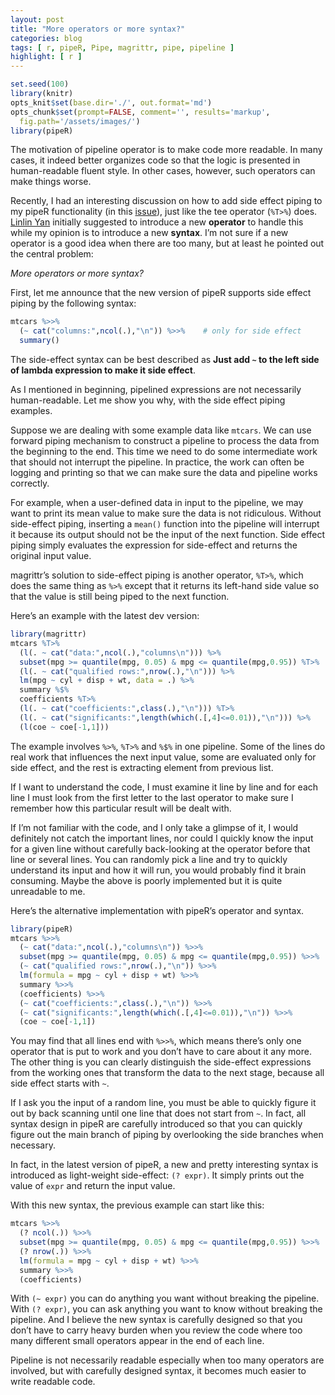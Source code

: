 ```yaml
---
layout: post
title: "More operators or more syntax?"
categories: blog
tags: [ r, pipeR, Pipe, magrittr, pipe, pipeline ]
highlight: [ r ]
---
```


```r
set.seed(100)
library(knitr)
opts_knit$set(base.dir='./', out.format='md')
opts_chunk$set(prompt=FALSE, comment='', results='markup',
  fig.path='/assets/images/')
library(pipeR)
```

The motivation of pipeline operator is to make code more readable. In many cases, it indeed better organizes code so that the logic is presented in human-readable fluent style. In other cases, however, such operators can make things worse.

Recently, I had an interesting discussion on how to add side effect piping to my pipeR functionality (in this [issue](https://github.com/renkun-ken/pipeR/issues/30)), just like the tee operator (`%T>%`) does. [Linlin Yan](https://github.com/yanlinlin82) initially suggested to introduce a new **operator** to handle this while my opinion is to introduce a new **syntax**. I'm not sure if a new operator is a good idea when there are too many, but at least he pointed out the central problem:

*More operators or more syntax?*

First, let me announce that the new version of pipeR supports side effect piping by the following syntax:

```r
mtcars %>>%
  (~ cat("columns:",ncol(.),"\n")) %>>%    # only for side effect
  summary()
```

The side-effect syntax can be best described as **Just add `~` to the left side of lambda expression to make it side effect**.

As I mentioned in beginning, pipelined expressions are not necessarily human-readable. Let me show you why, with the side effect piping examples.

Suppose we are dealing with some example data like `mtcars`. We can use forward piping mechanism to construct a pipeline to process the data from the beginning to the end. This time we need to do some intermediate work that should not interrupt the pipeline. In practice, the work can often be logging and printing so that we can make sure the data and pipeline works correctly.

For example, when a user-defined data in input to the pipeline, we may want to print its mean value to make sure the data is not ridiculous. Without side-effect piping, inserting a `mean()` function into the pipeline will interrupt it because its output should not be the input of the next function.
Side effect piping simply evaluates the expression for side-effect and returns the original input value.

magrittr's solution to side-effect piping is another operator, `%T>%`, which does the same thing as `%>%` except that it returns its left-hand side value so that the value is still being piped to the next function.

Here's an example with the latest dev version:

```r
library(magrittr)
mtcars %T>%
  (l(. ~ cat("data:",ncol(.),"columns\n"))) %>%
  subset(mpg >= quantile(mpg, 0.05) & mpg <= quantile(mpg,0.95)) %T>%
  (l(. ~ cat("qualified rows:",nrow(.),"\n"))) %>%
  lm(mpg ~ cyl + disp + wt, data = .) %>%
  summary %$%
  coefficients %T>%
  (l(. ~ cat("coefficients:",class(.),"\n"))) %T>%
  (l(. ~ cat("significants:",length(which(.[,4]<=0.01)),"\n"))) %>%
  (l(coe ~ coe[-1,1]))
```

The example involves `%>%`, `%T>%` and `%$%` in one pipeline. Some of the lines do real work that influences the next input value, some are evaluated only for side effect, and the rest is extracting element from previous list.

If I want to understand the code, I must examine it line by line and for each line I must look from the first letter to the last operator to make sure I remember how this particular result will be dealt with. 

If I'm not familiar with the code, and I only take a glimpse of it, I would definitely not catch the important lines, nor could I quickly know the input for a given line without carefully back-looking at the operator before that line or several lines. You can randomly pick a line and try to quickly understand its input and how it will run, you would probably find it brain consuming. Maybe the above is poorly implemented but it is quite unreadable to me.

Here's the alternative implementation with pipeR's operator and syntax.

```r
library(pipeR)
mtcars %>>%
  (~ cat("data:",ncol(.),"columns\n")) %>>%
  subset(mpg >= quantile(mpg, 0.05) & mpg <= quantile(mpg,0.95)) %>>%
  (~ cat("qualified rows:",nrow(.),"\n")) %>>%
  lm(formula = mpg ~ cyl + disp + wt) %>>%
  summary %>>%
  (coefficients) %>>%
  (~ cat("coefficients:",class(.),"\n")) %>>%
  (~ cat("significants:",length(which(.[,4]<=0.01)),"\n")) %>>%
  (coe ~ coe[-1,1])
```

You may find that all lines end with `%>>%`, which means there's only one operator that is put to work and you don't have to care about it any more.
The other thing is you can clearly distinguish the side-effect expressions from the working ones that transform the data to the next stage, because all side effect starts with `~`.

If I ask you the input of a random line, you must be able to quickly figure it out by back scanning until one line that does not start from `~`. In fact, all syntax design in pipeR are carefully introduced so that you can quickly figure out the main branch of piping by overlooking the side branches when necessary.

In fact, in the latest version of pipeR, a new and pretty interesting syntax is introduced as light-weight side-effect: `(? expr)`. It simply prints out the value of `expr` and return the input value.

With this new syntax, the previous example can start like this:

```r
mtcars %>>%
  (? ncol(.)) %>>%
  subset(mpg >= quantile(mpg, 0.05) & mpg <= quantile(mpg,0.95)) %>>%
  (? nrow(.)) %>>%
  lm(formula = mpg ~ cyl + disp + wt) %>>%
  summary %>>%
  (coefficients)
```

With `(~ expr)` you can do anything you want without breaking the pipeline. With `(? expr)`, you can ask anything you want to know without breaking the pipeline. And I believe the new syntax is carefully designed so that you don't have to carry heavy burden when you review the code where too many different small operators appear in the end of each line.

Pipeline is not necessarily readable especially when too many operators are involved, but with carefully designed syntax, it becomes much easier to write readable code.
